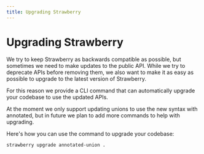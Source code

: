 ```yaml
---
title: Upgrading Strawberry
---
```


# Upgrading Strawberry

<!--alex ignore-->


We try to keep Strawberry as backwards compatible as possible, but sometimes we
need to make updates to the public API. While we try to deprecate APIs before
removing them, we also want to make it as easy as possible to upgrade to the
latest version of Strawberry.

For this reason we provide a CLI command that can automatically upgrade your
codebase to use the updated APIs.

At the moment we only support updating unions to use the new syntax with
annotated, but in future we plan to add more commands to help with upgrading.

Here's how you can use the command to upgrade your codebase:

```shell
strawberry upgrade annotated-union .
```